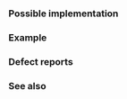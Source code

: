 {{cpp/types/traits/is|1=is_polymorphic
|description=
If {{tt|T}} is a [[cpp/language/object#Polymorphic objects|polymorphic class]] (that is, a non-union class that declares or inherits at least one virtual function), provides the member constant {{tt|value}} equal to {{c|true}}. For any other type, {{tt|value}} is {{c|false}}.

If {{tt|T}} is an incomplete non-union class type, the behavior is undefined.
|inherit_desc={{tt|T}} is a [[cpp/language/object#Polymorphic objects|polymorphic]] class type
}}

===Possible implementation===
{{eq fun|1=
namespace detail
{
    template&lt;class T&gt;
    std::true_type detect_is_polymorphic(
        decltype(dynamic_cast&lt;const volatile void*&gt;(static_cast&lt;T*&gt;(nullptr)))
    );
    template&lt;class T&gt;
    std::false_type detect_is_polymorphic(...);
} // namespace detail

template&lt;class T&gt;
struct is_polymorphic : decltype(detail::detect_is_polymorphic&lt;T&gt;(nullptr)) {};
}}

===Example===
{{example
|code=
#include &lt;type_traits&gt;
 
struct A { int m; };
static_assert(!std::is_polymorphic_v&lt;A&gt;);

struct B { virtual void foo(); };
static_assert(std::is_polymorphic_v&lt;B&gt;);

struct C : B {};
static_assert(std::is_polymorphic_v&lt;C&gt;);
 
struct D { virtual ~D() = default; };
static_assert(std::is_polymorphic_v&lt;D&gt;);
 
// Uses inheritance, but not the virtual keyword:
struct E : A {};
static_assert(!std::is_polymorphic_v&lt;E&gt;);

struct F : virtual A {};
static_assert(!std::is_polymorphic_v&lt;F&gt;);

struct AX : A {};
struct AY : A {};
struct XY : virtual AX, virtual AY {};
static_assert(!std::is_polymorphic_v&lt;XY&gt;);
 
int main() {}
}}

===Defect reports===
{{dr list begin}}
{{dr list item|wg=lwg|dr=2015|std=C++11|before=the behavior was undefined if&lt;br&gt;{{tt|T}} is an incomplete union type|after=the base characteristic is&lt;br&gt;{{lc|std::false_type}} in this case}}
{{dr list end}}

===See also===
{{dsc begin}}
{{dsc inc|cpp/types/dsc is_class}}
{{dsc inc|cpp/types/dsc is_abstract}}
{{dsc inc|cpp/types/dsc has_virtual_destructor}}
{{dsc end}}

{{langlinks|de|es|fr|it|ja|pt|ru|zh}}